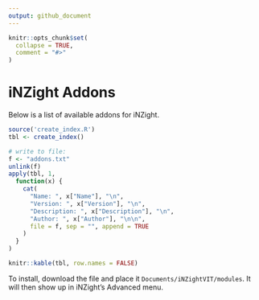 ```yaml
---
output: github_document
---
```


<!-- README.md is generated from README.Rmd. Please edit that file -->

```r
knitr::opts_chunk$set(
  collapse = TRUE,
  comment = "#>"
)
```

# iNZight Addons

Below is a list of available addons for iNZight.

```r
source('create_index.R')
tbl <- create_index()

# write to file:
f <- "addons.txt"
unlink(f)
apply(tbl, 1,
  function(x) {
    cat(
      "Name: ", x["Name"], "\n",
      "Version: ", x["Version"], "\n",
      "Description: ", x["Description"], "\n",
      "Author: ", x["Author"], "\n\n",
      file = f, sep = "", append = TRUE
    )
  }
)

knitr::kable(tbl, row.names = FALSE)
```

To install, download the file and place it `Documents/iNZightVIT/modules`. It will then show up in iNZight's Advanced menu.
